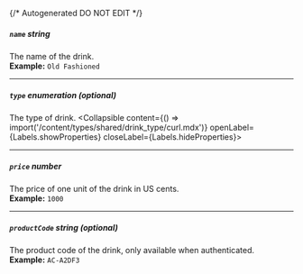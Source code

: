 {/* Autogenerated DO NOT EDIT  */}

##### `name` _string_
The name of the drink.
<br/>
**Example:** `Old Fashioned`

---
##### `type` _enumeration (optional)_
The type of drink.
<Collapsible content={() => import('/content/types/shared/drink_type/curl.mdx')} openLabel={Labels.showProperties} closeLabel={Labels.hideProperties}>
</Collapsible>

---
##### `price` _number_
The price of one unit of the drink in US cents.
<br/>
**Example:** `1000`

---
##### `productCode` _string (optional)_
The product code of the drink, only available when authenticated.
<br/>
**Example:** `AC-A2DF3`



